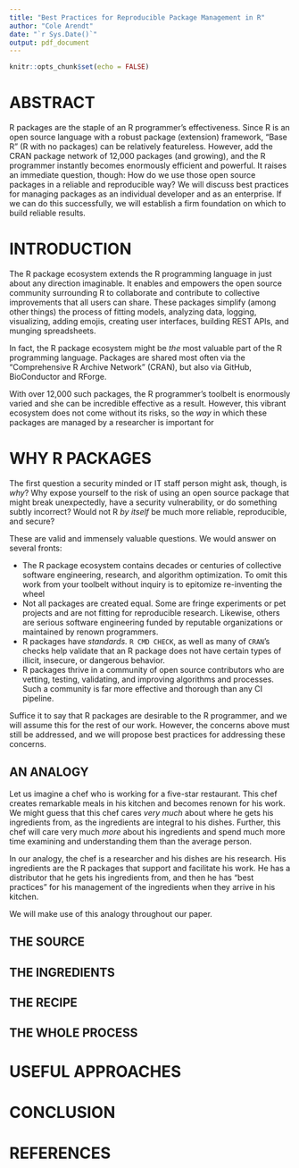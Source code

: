 ```yaml
---
title: "Best Practices for Reproducible Package Management in R"
author: "Cole Arendt"
date: "`r Sys.Date()`"
output: pdf_document
---
```


```r
knitr::opts_chunk$set(echo = FALSE)
```

# ABSTRACT

R packages are the staple of an R programmer’s effectiveness. Since R is an open
source language with a robust package (extension) framework, “Base R” (R with no
packages) can be relatively featureless. However, add the CRAN package network
of 12,000 packages (and growing), and the R programmer instantly becomes
enormously efficient and powerful. It raises an immediate question, though: How
do we use those open source packages in a reliable and reproducible way? We will
discuss best practices for managing packages as an individual developer and as
an enterprise. If we can do this successfully, we will establish a firm
foundation on which to build reliable results.

# INTRODUCTION

The R package ecosystem extends the R programming language in just about any
direction imaginable. It enables and empowers the open source community
surrounding R to collaborate and contribute to collective improvements that all
users can share. These packages simplify (among other things) the process of
fitting models, analyzing data, logging, visualizing, adding emojis, creating
user interfaces, building REST APIs, and munging spreadsheets.

In fact, the R package ecosystem might be _the_ most valuable part of the R
programming language. Packages are shared most often via the "Comprehensive R
Archive Network" (CRAN), but also via GitHub, BioConductor and RForge.

With over 12,000 such packages, the R programmer's toolbelt is enormously
varied and she can be incredible effective as a result. However, this vibrant
ecosystem does not come without its risks, so the _way_ in which these
packages are managed by a researcher is important for 

# WHY R PACKAGES

The first question a security minded or IT staff person might ask, though, is _why_? Why expose yourself to the risk of using an open source package that
might break unexpectedly, have a security vulnerability, or do something
subtly incorrect? Would not R _by itself_ be much more reliable, reproducible,
and secure?

These are valid and immensely valuable questions. We would answer on several 
fronts:

- The R package ecosystem contains decades or centuries of collective software
engineering, research, and algorithm optimization. To omit this work from
your toolbelt without inquiry is to epitomize re-inventing the wheel
- Not all packages are created equal. Some are fringe experiments or pet
projects and are not fitting for reproducible research. Likewise, others are
serious software engineering funded by reputable organizations or maintained
by renown programmers.
- R packages have _standards._ `R CMD CHECK`, as well as many of `CRAN`'s checks
help validate that an R package does not have certain types of illicit,
insecure, or dangerous behavior.
- R packages thrive in a community of open source contributors who are vetting,
testing, validating, and improving algorithms and processes. Such a community is
far more effective and thorough than any CI pipeline.

Suffice it to say that R packages are desirable to the R programmer, and we will
assume this for the rest of our work. However, the concerns above must still be
addressed, and we will propose best practices for addressing these concerns.

## AN ANALOGY

Let us imagine a chef who is working for a five-star restaurant. This chef
creates remarkable meals in his kitchen and becomes renown for his work.
We might guess that this chef cares _very much_ about where he gets his
ingredients from, as the ingredients are integral to his dishes. Further,
this chef will care very much _more_ about his ingredients and spend much
more time examining and understanding them than the average person.

In our analogy, the chef is a researcher and his dishes are his research. His
ingredients are the R packages that support and facilitate his work. He has a
distributor that he gets his ingredients from, and then he has "best practices"
for his management of the ingredients when they arrive in his kitchen.

We will make use of this analogy throughout our paper.

## THE SOURCE

## THE INGREDIENTS

## THE RECIPE

## THE WHOLE PROCESS

# USEFUL APPROACHES

# CONCLUSION

# REFERENCES

